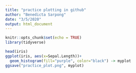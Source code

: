 ```yaml
---
title: "practice plotting in github"
author: "Benedicta Sarpong"
date: "3/5/2020"
output: html_document
---
```


```r
knitr::opts_chunk$set(echo = TRUE)
library(tidyverse)
```



```r
head(iris)
ggplot(iris, aes(x=Sepal.Length))+
  geom_histogram(fill="purple", color="black") -> myplot
ggsave("practice_plot.png", myplot)


```


